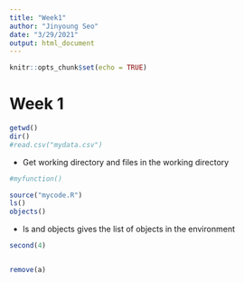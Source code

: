 ```yaml
---
title: "Week1"
author: "Jinyoung Seo"
date: "3/29/2021"
output: html_document
---
```


```r
knitr::opts_chunk$set(echo = TRUE)
```

# Week 1

```r
getwd()
dir()
#read.csv("mydata.csv")

```
- Get working directory and files in the working directory
```r
#myfunction()

source("mycode.R")
ls()
objects()
```

- ls and objects gives the list of objects in the environment


```r
second(4)


remove(a)


```



